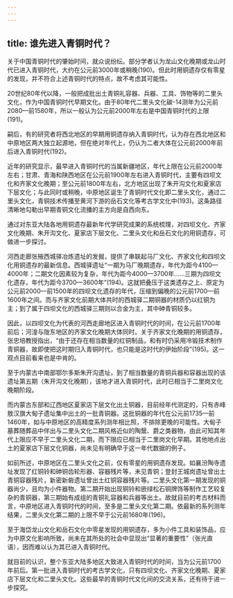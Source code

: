 ```yaml
---
---
---
```

title: 谁先进入青铜时代？
---




关于中国青铜时代的肇始时间，就众说纷纭。部分学者认为龙山文化晚期或龙山时代已进入青铜时代，大约在公元前3000年或稍晚(190)。但此时用铜遗存仅有零星的发现，并不符合上述青铜时代的特点，故不考虑其可能性。

20世纪80年代以降，一般把成批出土青铜礼容器、兵器、工具、饰物等的二里头文化，作为中国青铜时代早期文化。由于80年代二里头文化碳-14测年为公元前2080—前1580年，所以一般认为公元前2000年左右是中国青铜时代的上限(191)。

嗣后，有的研究者将西北地区的早期用铜遗存纳入青铜时代，认为存在西北地区和中原地区两大独立起源地，但在绝对年代上，仍认为二者大体在公元前2000年前后进入青铜时代(192)。

近年的研究显示，最早进入青铜时代的当属新疆地区，年代上限在公元前2000年左右；甘肃、青海和陕西地区在公元前1900年左右进入青铜时代，主要有四坝文化和齐家文化晚期；至公元前1800年左右，北方地区出现了朱开沟文化和夏家店下层文化；与此同时或稍晚，中原地区诞生了青铜时代文化即二里头文化，通过二里头文化，青铜技术传播至黄河下游的岳石文化等考古学文化中(193)。这条路径清晰地勾勒出早期青铜文化流播的主方向是自西向东。

通过对东亚大陆各地用铜遗存最新年代学研究成果的系统梳理，对四坝文化、齐家文化晚期、朱开沟文化、夏家店下层文化、二里头文化和岳石文化的用铜遗存，可做进一步探讨。

河西走廊张掖西城驿冶炼遗址的发掘，提供了串联起马厂文化、齐家文化和四坝文化用铜遗存的最新信息。西城驿遗址“一期为马厂晚期遗存，年代为距今4100—4000年；二期文化因素较为复杂，年代为距今4000—3700年……三期为四坝文化遗存，年代为距今3700—3600年”(194)。这就把叠压于这类遗存之上、原定为公元前2000—前1500年的四坝文化遗存的年代，压缩到偏晚的公元前1700—前1600年之间。而与齐家文化前期大体共时的西城驿二期铜器的材质仍以红铜为主；到了属于四坝文化的西城驿三期则以合金为主，其中砷青铜较多。

因此，以四坝文化为代表的河西走廊地区进入青铜时代的时间，在公元前1700年前后；河湟与陇东地区的齐家文化晚期大体同时。关于齐家文化晚期的用铜遗存，张忠培教授指出，“由于还存在相当数量的红铜制品，和有时仍采用冷锻技术制作青铜器，故即使把这时期归入青铜时代，也只能是这时代的伊始阶段”(195)。这一观点目前看来也是中肯的。

至于内蒙古中南部鄂尔多斯朱开沟遗址，到了相当数量的青铜兵器和容器出现的该遗址第五期（朱开沟文化晚期），该地才进入青铜时代，此时已相当于二里岗文化晚期阶段。

而内蒙古东部和辽西地区夏家店下层文化出土铜器，目前经年代测定的，只有赤峰敖汉旗大甸子遗址集中出土的一批青铜器。这批铜器的年代在公元前1735—前1460年，如与中原地区的高精度系列测年相比照，不排除更晚的可能性。大甸子墓葬随葬品中伴出与二里头文化二期风格近似的陶鬶、爵之类器物，由此可知其年代上限应不早于二里头文化二期，而下限应已相当于二里岗文化早期。其他地点出土的夏家店下层文化铜器，尚未见有明确早于这一年代数据的例子。

如前所述，中原地区在二里头文化之前，仅有零星的用铜遗存发现。如襄汾陶寺遗址发现了红铜铃和砷铜齿轮形器、容器残片等，未见青铜；登封王城岗遗址曾出土青铜容器残片，新密新砦遗址曾出土红铜容器残片等。二里头文化第一期发现的铜器尚少，且均为小件器物。第二期开始出现铜铃和嵌绿松石铜牌饰等制作工艺较复杂的青铜器，第三期始有成组的青铜礼容器和兵器等出土。故就目前的考古材料而言，中原地区进入青铜时代的时间，至多是二里头文化第二期。依最新的系列测年结果，二里头文化第二期的上限不早于公元前1680年(196)。

至于海岱龙山文化和岳石文化中零星发现的用铜遗存，多为小件工具和装饰品，应为中原文化影响所致，尚未在其所处的社会中显现出“显著的重要性”（张光直语），因而难以认为其已进入青铜时代。

就目前的认识，整个东亚大陆多地区大致进入青铜时代的时间，当为公元前1700年前后。第一批进入青铜时代的考古学文化，只有四坝文化、齐家文化晚期、夏家店下层文化和二里头文化。这些最早的青铜时代文化间的交流关系，还有待于进一步探究。